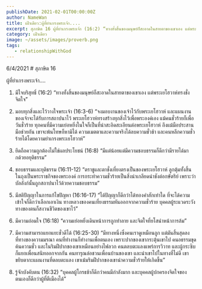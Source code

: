 ```yaml
---
publishDate: 2021-02-01T00:00:00Z
author: NameWan
title: เฝ้าเดียว:ผู้ที่ยำเกรงพระเจ้า....
excerpt: สุภาษิต 16 ผู้ที่ยำเกรงพระเจ้า (16:2) “ทางทั้งสิ้นของมนุษย์ก็สะอาดในสายตาของเขาเอง แต่พระเยโฮวาห์ทรงชั่งจิตใจ”
category: เฝ้าเดียว
image: ~/assets/images/proverb.png
tags:
   - relationshipWithGod
---
```


6/4/2021 # สุภาษิต 16

ผู้ที่ยำเกรงพระเจ้า....

1. มีใจบริสุทธิ์
   (16:2) “ทางทั้งสิ้นของมนุษย์ก็สะอาดในสายตาของเขาเอง แต่พระเยโฮวาห์ทรงชั่งจิตใจ”

2. มอบทุกสิ่งและไว้วางใจพระเจ้า
   (16:3-6) “จงมอบงานของเจ้าไว้กับพระเยโฮวาห์ และแผนงานของเจ้าจะได้รับการสถาปนาไว้ พระเยโฮวาห์ทรงสร้างทุกสิ่งไว้เพื่อพระองค์เอง แม้คนชั่วร้ายก็เพื่อวันชั่วร้าย ทุกคนที่มีความเย่อหยิ่งในใจก็เป็นที่น่าสะอิดสะเอียนต่อพระเยโฮวาห์ ถึงแม้มือประสานมือช่วยกัน เขาจะพ้นโทษก็หามิได้ ความเมตตาและความจริงได้ลบความชั่วช้า และคนหลีกความชั่วร้ายได้โดยความยำเกรงพระเยโฮวาห์”

3. ยึดถือความถูกต้องไม่ใช่ผลประโยชน์
   (16:8) “มีแต่น้อยแต่มีความชอบธรรมก็ดีกว่ามีรายได้มากด้วยอยุติธรรม”

4. ชอบธรรมและยุติธรรม
   (16:11-12) “ตราชูและตาชั่งเที่ยงตรงเป็นของพระเยโฮวาห์ ลูกตุ้มทั้งสิ้นในถุงเป็นพระราชกิจของพระองค์ การกระทำความชั่วร้ายเป็นสิ่งน่าเกลียดน่าชังต่อกษัตริย์ เพราะว่าบัลลังก์นั้นถูกสถาปนาไว้ด้วยความชอบธรรม”

5. มีสติปัญญาในการแก้ไขปัญหา
   (16:16-17) “ได้ปัญญาก็ดีกว่าได้ทองคำสักเท่าใด ที่จะได้ความเข้าใจก็ดีกว่าเลือกเอาเงิน ทางหลวงของคนเที่ยงธรรมหันออกจากความชั่วร้าย บุคคลผู้ระแวดระวังทางของตนก็สงวนชีวิตของเขาไว้”

6. มีความถ่อมใจ
   (16:18) “ความเย่อหยิ่งเดินหน้าการถูกทำลาย และจิตใจที่ยโสนำหน้าการล้ม”

7. มีความสามารถแยกแยะชั่วดีได้
   (16:25-30) “มีทางหนึ่งซึ่งคนเราดูเหมือนถูก แต่มันสิ้นสุดลงที่ทางของความมรณา คนที่ทำงานก็ทำงานเพื่อตนเอง เพราะปากของเขากระตุ้นเขาไป คนอธรรมขุดค้นความชั่ว และในริมฝีปากของเขาเหมือนอย่างไฟลวก คนตลบตะแลงแพร่การวิวาท และผู้กระซิบก็แยกเพื่อนสนิทออกจากกัน คนทารุณล่อชวนเพื่อนบ้านของเขา และนำเขาไปในทางที่ไม่ดี เขาขยิบตากะแผนงานที่ตลบตะแลง เขาเม้มริมฝีปากของเขานำความชั่วร้ายให้เกิดขึ้น”

8. รู้จักบังคับตน
   (16:32) “บุคคลผู้โกรธช้าก็ดีกว่าคนมีกำลังมาก และบุคคลผู้ปกครองจิตใจของตนเองก็ดีกว่าผู้ที่ตีเมืองได้”
